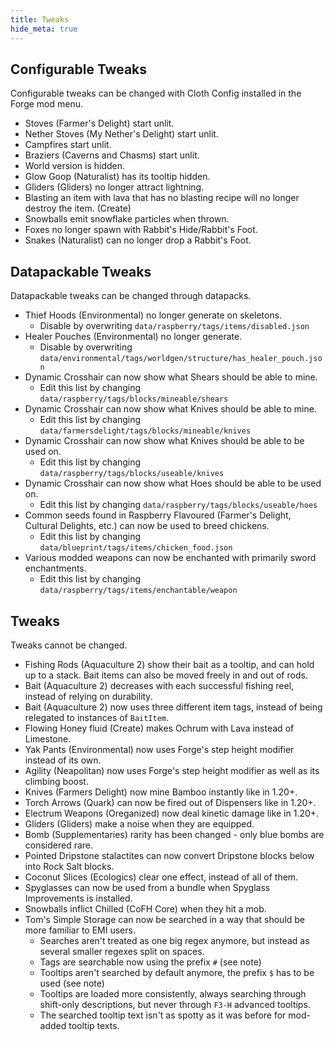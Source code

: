 ```yaml
---
title: Tweaks
hide_meta: true
---
```


## Configurable Tweaks

Configurable tweaks can be changed with Cloth Config installed in the Forge mod menu.

- Stoves (Farmer's Delight) start unlit.
- Nether Stoves (My Nether's Delight) start unlit.
- Campfires start unlit.
- Braziers (Caverns and Chasms) start unlit.
- World version is hidden.
- Glow Goop (Naturalist) has its tooltip hidden.
- Gliders (Gliders) no longer attract lightning.
- Blasting an item with lava that has no blasting recipe will no longer destroy the item. (Create)
- Snowballs emit snowflake particles when thrown.
- Foxes no longer spawn with Rabbit's Hide/Rabbit's Foot.
- Snakes (Naturalist) can no longer drop a Rabbit's Foot.

## Datapackable Tweaks

Datapackable tweaks can be changed through datapacks.

- Thief Hoods (Environmental) no longer generate on skeletons.
  - Disable by overwriting `data/raspberry/tags/items/disabled.json`
- Healer Pouches (Environmental) no longer generate.
  - Disable by overwriting `data/environmental/tags/worldgen/structure/has_healer_pouch.json`
- Dynamic Crosshair can now show what Shears should be able to mine.
  - Edit this list by changing `data/raspberry/tags/blocks/mineable/shears`
- Dynamic Crosshair can now show what Knives should be able to mine.
  - Edit this list by changing `data/farmersdelight/tags/blocks/mineable/knives`
- Dynamic Crosshair can now show what Knives should be able to be used on.
  - Edit this list by changing `data/raspberry/tags/blocks/useable/knives`
- Dynamic Crosshair can now show what Hoes should be able to be used on.
  - Edit this list by changing `data/raspberry/tags/blocks/useable/hoes`
- Common seeds found in Raspberry Flavoured (Farmer's Delight, Cultural Delights, etc.) can now be used to breed chickens.
  - Edit this list by changing `data/blueprint/tags/items/chicken_food.json`
- Various modded weapons can now be enchanted with primarily sword enchantments.
  - Edit this list by changing `data/raspberry/tags/items/enchantable/weapon`

## Tweaks

Tweaks cannot be changed.

- Fishing Rods (Aquaculture 2) show their bait as a tooltip, and can hold up to a stack. Bait items can also be moved freely in and out of rods.
- Bait (Aquaculture 2) decreases with each successful fishing reel, instead of relying on durability.
- Bait (Aquaculture 2) now uses three different item tags, instead of being relegated to instances of `BaitItem`.
- Flowing Honey fluid (Create) makes Ochrum with Lava instead of Limestone.
- Yak Pants (Environmental) now uses Forge's step height modifier instead of its own.
- Agility (Neapolitan) now uses Forge's step height modifier as well as its climbing boost.
- Knives (Farmers Delight) now mine Bamboo instantly like in 1.20+.
- Torch Arrows (Quark) can now be fired out of Dispensers like in 1.20+.
- Electrum Weapons (Oreganized) now deal kinetic damage like in 1.20+.
- Gliders (Gliders) make a noise when they are equipped.
- Bomb (Supplementaries) rarity has been changed - only blue bombs are considered rare.
- Pointed Dripstone stalactites can now convert Dripstone blocks below into Rock Salt blocks.
- Coconut Slices (Ecologics) clear one effect, instead of all of them.
- Spyglasses can now be used from a bundle when Spyglass Improvements is installed.
- Snowballs inflict Chilled (CoFH Core) when they hit a mob.
- Tom's Simple Storage can now be searched in a way that should be more familiar to EMI users.
    - Searches aren't treated as one big regex anymore, but instead as several smaller regexes split on spaces.
    - Tags are searchable now using the prefix `#` (see note)
    - Tooltips aren't searched by default anymore, the prefix `$` has to be used (see note)
    - Tooltips are loaded more consistently, always searching through shift-only descriptions, but never through `F3-H` advanced tooltips.
    - The searched tooltip text isn't as spotty as it was before for mod-added tooltip texts.
